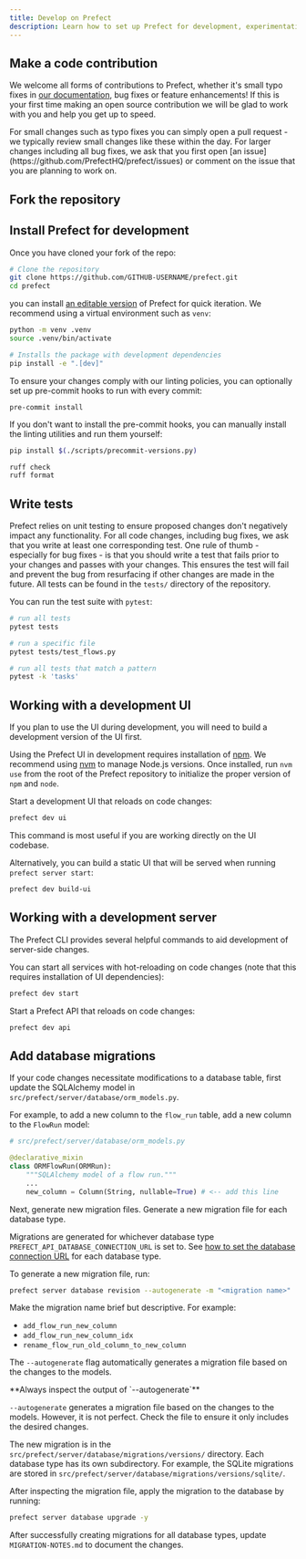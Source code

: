 ```yaml
---
title: Develop on Prefect
description: Learn how to set up Prefect for development, experimentation and code contributions.
---
```




## Make a code contribution

We welcome all forms of contributions to Prefect, whether it's small typo fixes in [our documentation](/contribute/docs-contribute), bug fixes or feature enhancements!
If this is your first time making an open source contribution we will be glad to work with you and help you get up to speed.

<Note>
For small changes such as typo fixes you can simply open a pull request - we typically review small changes like these within the day.
For larger changes including all bug fixes, we ask that you first open [an issue](https://github.com/PrefectHQ/prefect/issues) or comment on the issue that you are planning to work on.
</Note>

## Fork the repository
<fork />

## Install Prefect for development

Once you have cloned your fork of the repo:
```bash
# Clone the repository
git clone https://github.com/GITHUB-USERNAME/prefect.git
cd prefect
```
you can install [an editable version](https://setuptools.pypa.io/en/latest/userguide/development_mode.html) of Prefect for quick iteration.
We recommend using a virtual environment such as `venv`: 

```bash
python -m venv .venv
source .venv/bin/activate

# Installs the package with development dependencies
pip install -e ".[dev]"
```

To ensure your changes comply with our linting policies, you can optionally set up pre-commit hooks to run with every commit:

```
pre-commit install
```

If you don't want to install the pre-commit hooks, you can manually install the linting utilities and run them yourself:

```bash
pip install $(./scripts/precommit-versions.py)

ruff check
ruff format
```

## Write tests

Prefect relies on unit testing to ensure proposed changes don't negatively impact any functionality.
For all code changes, including bug fixes, we ask that you write at least one corresponding test.
One rule of thumb - especially for bug fixes - is that you should write a test that fails prior to your changes and passes with your changes.
This ensures the test will fail and prevent the bug from resurfacing if other changes are made in the future.
All tests can be found in the `tests/` directory of the repository.

You can run the test suite with `pytest`:

```bash
# run all tests
pytest tests

# run a specific file
pytest tests/test_flows.py

# run all tests that match a pattern
pytest -k 'tasks'
```

## Working with a development UI

If you plan to use the UI during development, you will need to build a development version of the UI first. 

Using the Prefect UI in development requires installation of [npm](https://github.com/npm/cli). 
We recommend using [nvm](https://github.com/nvm-sh/nvm) to manage Node.js versions. 
Once installed, run `nvm use` from the root of the Prefect repository to initialize the proper version of `npm` and `node`.

Start a development UI that reloads on code changes:

```bash
prefect dev ui
```

This command is most useful if you are working directly on the UI codebase.

Alternatively, you can build a static UI that will be served when running `prefect server start`:

```bash
prefect dev build-ui
```

## Working with a development server

The Prefect CLI provides several helpful commands to aid development of server-side changes.

You can start all services with hot-reloading on code changes (note that this requires installation of UI dependencies):

```bash
prefect dev start
```

Start a Prefect API that reloads on code changes:

```bash
prefect dev api
```

## Add database migrations

If your code changes necessitate modifications to a database table, first update the SQLAlchemy model in `src/prefect/server/database/orm_models.py`. 

For example, to add a new column to the `flow_run` table, add a new column to the `FlowRun` model:

```python
# src/prefect/server/database/orm_models.py

@declarative_mixin
class ORMFlowRun(ORMRun):
    """SQLAlchemy model of a flow run."""
    ...
    new_column = Column(String, nullable=True) # <-- add this line
```

Next, generate new migration files. 
Generate a new migration file for each database type. 

Migrations are generated for whichever database type `PREFECT_API_DATABASE_CONNECTION_URL` is set to. 
See [how to set the database connection URL](/3.0rc/manage/self-host#database-settings) for each database type.

To generate a new migration file, run:

```bash
prefect server database revision --autogenerate -m "<migration name>"
```

Make the migration name brief but descriptive. 
For example:

*   `add_flow_run_new_column`
*   `add_flow_run_new_column_idx`
*   `rename_flow_run_old_column_to_new_column`

The `--autogenerate` flag automatically generates a migration file based on the changes to the models.

<Warning>
**Always inspect the output of `--autogenerate`**

`--autogenerate` generates a migration file based on the changes to the models. 
However, it is not perfect. Check the file to ensure it only includes the desired changes. 
</Warning>

The new migration is in the `src/prefect/server/database/migrations/versions/` directory. Each database type has its 
own subdirectory. For example, the SQLite migrations are stored in `src/prefect/server/database/migrations/versions/sqlite/`.

After inspecting the migration file, apply the migration to the database by running:

```bash
prefect server database upgrade -y
```

After successfully creating migrations for all database types, update `MIGRATION-NOTES.md` to 
document the changes.